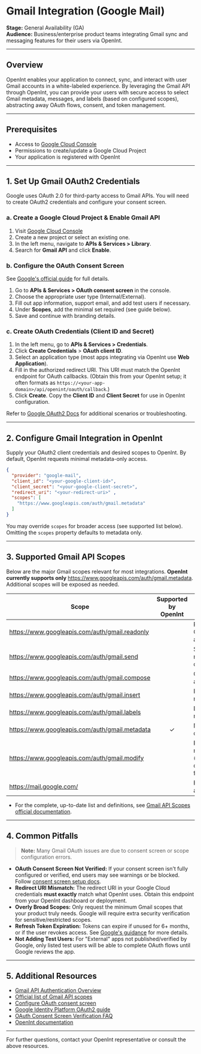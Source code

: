 # Gmail Integration (Google Mail)

**Stage:** General Availability (GA)  
**Audience:** Business/enterprise product teams integrating Gmail sync and messaging features for their users via OpenInt.

---

## Overview

OpenInt enables your application to connect, sync, and interact with user Gmail accounts in a white-labeled experience. By leveraging the Gmail API through OpenInt, you can provide your users with secure access to select Gmail metadata, messages, and labels (based on configured scopes), abstracting away OAuth flows, consent, and token management.

---

## Prerequisites

- Access to [Google Cloud Console](https://console.cloud.google.com/)
- Permissions to create/update a Google Cloud Project
- Your application is registered with OpenInt

---

## 1. Set Up Gmail OAuth2 Credentials

Google uses OAuth 2.0 for third-party access to Gmail APIs. You will need to create OAuth2 credentials and configure your consent screen.

### a. Create a Google Cloud Project & Enable Gmail API
1. Visit [Google Cloud Console](https://console.cloud.google.com/)
2. Create a new project or select an existing one.
3. In the left menu, navigate to **APIs & Services > Library**.
4. Search for **Gmail API** and click **Enable**.

### b. Configure the OAuth Consent Screen
See [Google's official guide](https://developers.google.com/workspace/guides/configure-oauth-consent) for full details.
1. Go to **APIs & Services > OAuth consent screen** in the console.
2. Choose the appropriate user type (Internal/External).
3. Fill out app information, support email, and add test users if necessary.
4. Under **Scopes**, add the minimal set required (see guide below).
5. Save and continue with branding details.

### c. Create OAuth Credentials (Client ID and Secret)
1. In the left menu, go to **APIs & Services > Credentials**.
2. Click **Create Credentials** > **OAuth client ID**.
3. Select an application type (most apps integrating via OpenInt use **Web Application**).
4. Fill in the authorized redirect URI. This URI must match the OpenInt endpoint for OAuth callbacks. (Obtain this from your OpenInt setup; it often formats as `https://<your-app-domain>/api/openint/oauth/callback`.)
5. Click **Create**. Copy the **Client ID** and **Client Secret** for use in OpenInt configuration.

Refer to [Google OAuth2 Docs](https://developers.google.com/identity/protocols/oauth2) for additional scenarios or troubleshooting.

---

## 2. Configure Gmail Integration in OpenInt

Supply your OAuth2 client credentials and desired scopes to OpenInt. By default, OpenInt requests minimal metadata-only access.

```json
{
  "provider": "google-mail",
  "client_id": "<your-google-client-id>",
  "client_secret": "<your-google-client-secret>",
  "redirect_uri": "<your-redirect-uri>" ,
  "scopes": [
    "https://www.googleapis.com/auth/gmail.metadata"
  ]
}
```
You may override `scopes` for broader access (see supported list below). Omitting the `scopes` property defaults to metadata only.

---

## 3. Supported Gmail API Scopes

Below are the major Gmail scopes relevant for most integrations. **OpenInt currently supports only** <Tooltip tip="Allows access to Gmail message metadata (headers, labels) without the message body or attachments. This is the most limited and privacy-preserving read permission. Useful for syncing message threads without content.">https://www.googleapis.com/auth/gmail.metadata</Tooltip>. Additional scopes will be exposed as needed.

| Scope | Supported by OpenInt | Description |
|---|:---:|---|
| <Tooltip tip="Allows read-only access to all Gmail resources, including messages and threads, but not modifications.">https://www.googleapis.com/auth/gmail.readonly</Tooltip> |  | Read-only Gmail access |
| <Tooltip tip="Allows sending email messages only, with no read or modify permissions.">https://www.googleapis.com/auth/gmail.send</Tooltip> |  | Send messages only |
| <Tooltip tip="Allows creating, reading, and sending messages via compose, not inbox access.">https://www.googleapis.com/auth/gmail.compose</Tooltip> |  | Compose and send |
| <Tooltip tip="Allows inserting/importing messages but not reading existing ones.">https://www.googleapis.com/auth/gmail.insert</Tooltip> |  | Import messages |
| <Tooltip tip="Allows creating, reading, and modifying labels, but not reading message content.">https://www.googleapis.com/auth/gmail.labels</Tooltip> |  | Label management |
| <Tooltip tip="Allows access to Gmail message metadata (headers, labels) without the message body or attachments.">https://www.googleapis.com/auth/gmail.metadata</Tooltip> | ✓ | Metadata only |
| <Tooltip tip="Enables reading, sending, deleting, and modifying messages and threads—includes all actions of readonly, send, and compose.">https://www.googleapis.com/auth/gmail.modify</Tooltip> |  | Full mail management (except delete forever) |
| <Tooltip tip="Full unrestricted access, including permanent deletion.">https://mail.google.com/</Tooltip> |  | Full mailbox access |

- For the complete, up-to-date list and definitions, see [Gmail API Scopes official documentation](https://developers.google.com/gmail/api/auth/scopes).

---

## 4. Common Pitfalls

> **Note:** Many Gmail OAuth issues are due to consent screen or scope configuration errors. 

- **OAuth Consent Screen Not Verified:** If your consent screen isn't fully configured or verified, end users may see warnings or be blocked. Follow [consent screen setup docs](https://developers.google.com/workspace/guides/configure-oauth-consent).
- **Redirect URI Mismatch:** The redirect URI in your Google Cloud credentials **must exactly** match what OpenInt uses. Obtain this endpoint from your OpenInt dashboard or deployment.
- **Overly Broad Scopes:** Only request the minimum Gmail scopes that your product truly needs. Google will require extra security verification for sensitive/restricted scopes.
- **Refresh Token Expiration:** Tokens can expire if unused for 6+ months, or if the user revokes access. See [Google's guidance](https://developers.google.com/identity/protocols/oauth2#expiration) for more details.
- **Not Adding Test Users:** For "External" apps not published/verified by Google, only listed test users will be able to complete OAuth flows until Google reviews the app.

---

## 5. Additional Resources

- [Gmail API Authentication Overview](https://developers.google.com/gmail/api/auth/about-auth)
- [Official list of Gmail API scopes](https://developers.google.com/gmail/api/auth/scopes)
- [Configure OAuth consent screen](https://developers.google.com/workspace/guides/configure-oauth-consent)
- [Google Identity Platform OAuth2 guide](https://developers.google.com/identity/protocols/oauth2)
- [OAuth Consent Screen Verification FAQ](https://support.google.com/cloud/answer/9110914)
- [OpenInt documentation](../getting-started/quickstart)

---

For further questions, contact your OpenInt representative or consult the above resources.